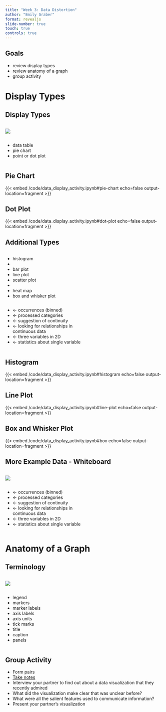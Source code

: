 ```yaml
---
title: "Week 3: Data Distortion"
author: "Emily Graber"
format: revealjs
slide-number: true
touch: true
controls: true
---
```


## Goals

::: incremental
- review display types
- review anatomy of a graph
- group activity
:::

# Display Types

## Display Types

:::{.column width="70%"}
![](/images/02-graph-types.png)
:::


:::{.column width="30%"}
::: incremental
- data table
- pie chart
- point or dot plot 
:::
:::

## Pie Chart

{{< embed /code/data_display_activity.ipynb#pie-chart echo=false output-location=fragment >}}

## Dot Plot 

{{< embed /code/data_display_activity.ipynb#dot-plot echo=false output-location=fragment >}}

## Additional Types

:::{.column width="50%"}
::: incremental
- histogram
- 
- bar plot
- line plot
- scatter plot
- 
- heat map
- box and whisker plot
:::
:::

:::{.column width="50%"}
::: incremental
- &larr; occurrences (binned)
- &larr; processed categories
- &larr; suggestion of continuity
- &larr; looking for relationships in continuous data
- &larr; three variables in 2D
- &larr; statistics about single variable 
:::
:::

## Histogram

{{< embed /code/data_display_activity.ipynb#histogram echo=false output-location=fragment >}}

## Line Plot

{{< embed /code/data_display_activity.ipynb#line-plot echo=false output-location=fragment >}}

## Box and Whisker Plot

{{< embed /code/data_display_activity.ipynb#box echo=false output-location=fragment >}}

## More Example Data - Whiteboard

:::{.column width="50%"}
![](/images/02-cars-binned.png)
:::

:::{.column width="50%"}
- &larr; occurrences (binned)
- &larr; processed categories
- &larr; suggestion of continuity
- &larr; looking for relationships in continuous data
- &larr; three variables in 2D
- &larr; statistics about single variable 
:::

# Anatomy of a Graph

## Terminology

:::{.column width="70%"}
![](/images/02-anatomy-of-graph.png)
:::

:::{.column width="30%"}
::: incremental
- legend
- markers
- marker labels
- axis labels
- axis units
- tick marks
- title
- caption
- panels
:::
:::

## Group Activity

::: incremental
- Form pairs
- [Take notes](https://docs.google.com/document/d/1vglGVf4KvI8vvA6ThBezzVXg0UwAyGMBNJSDQ5HYnJg/edit?usp=sharing)
- Interview your partner to find out about a data visualization that they recently admired
- What did the visualization make clear that was unclear before?
- What were all the salient features used to communicate information?
- Present your partner's visualization
:::

<!-- ## pyodide test grabbing markdown w live-html

```.markdown
```

n.b. live-html format in the ipynb allows live execution, but cell must be raw... -->
